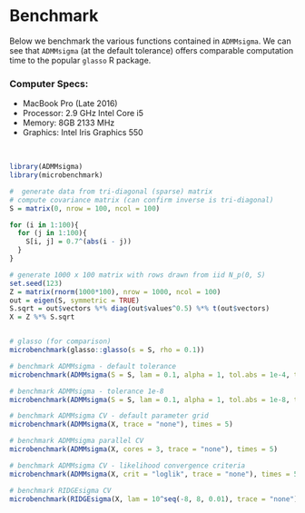 
# Benchmark

Below we benchmark the various functions contained in `ADMMsigma`. We can see that `ADMMsigma` (at the default tolerance) offers comparable computation time to the popular `glasso` R package.

### Computer Specs:

 - MacBook Pro (Late 2016)
 - Processor: 2.9 GHz Intel Core i5
 - Memory: 8GB 2133 MHz
 - Graphics: Intel Iris Graphics 550


<br>\vspace{0.5cm}
```r
library(ADMMsigma)
library(microbenchmark)

#  generate data from tri-diagonal (sparse) matrix
# compute covariance matrix (can confirm inverse is tri-diagonal)
S = matrix(0, nrow = 100, ncol = 100)

for (i in 1:100){
  for (j in 1:100){
    S[i, j] = 0.7^(abs(i - j))
  }
}

# generate 1000 x 100 matrix with rows drawn from iid N_p(0, S)
set.seed(123)
Z = matrix(rnorm(1000*100), nrow = 1000, ncol = 100)
out = eigen(S, symmetric = TRUE)
S.sqrt = out$vectors %*% diag(out$values^0.5) %*% t(out$vectors)
X = Z %*% S.sqrt


# glasso (for comparison)
microbenchmark(glasso::glasso(s = S, rho = 0.1))

# benchmark ADMMsigma - default tolerance
microbenchmark(ADMMsigma(S = S, lam = 0.1, alpha = 1, tol.abs = 1e-4, tol.rel = 1e-4, trace = "none"))

# benchmark ADMMsigma - tolerance 1e-8
microbenchmark(ADMMsigma(S = S, lam = 0.1, alpha = 1, tol.abs = 1e-8, tol.rel = 1e-8, trace = "none"))

# benchmark ADMMsigma CV - default parameter grid
microbenchmark(ADMMsigma(X, trace = "none"), times = 5)

# benchmark ADMMsigma parallel CV
microbenchmark(ADMMsigma(X, cores = 3, trace = "none"), times = 5)

# benchmark ADMMsigma CV - likelihood convergence criteria
microbenchmark(ADMMsigma(X, crit = "loglik", trace = "none"), times = 5)

# benchmark RIDGEsigma CV
microbenchmark(RIDGEsigma(X, lam = 10^seq(-8, 8, 0.01), trace = "none"), times = 5)

```

